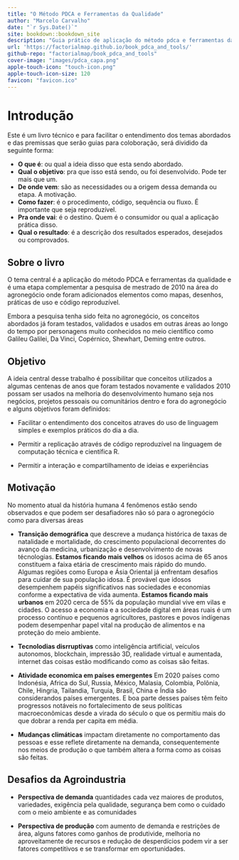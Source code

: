 ```yaml
--- 
title: "O Método PDCA e Ferramentas da Qualidade"
author: "Marcelo Carvalho"
date: "`r Sys.Date()`"
site: bookdown::bookdown_site
description: "Guia prático de aplicação do método pdca e ferramentas da qualidade"
url: 'https://factorialmap.github.io/book_pdca_and_tools/'
github-repo: "factorialmap/book_pdca_and_tools"
cover-image: "images/pdca_capa.png"
apple-touch-icon: "touch-icon.png"
apple-touch-icon-size: 120
favicon: "favicon.ico"
---
```


# Introdução {-}

Este é um livro técnico e para facilitar o entendimento dos temas abordados e das premissas que serão guias para coloboração, será dividido da seguinte forma:

- **O que é**: ou qual a ideia disso que esta sendo abordado.
- **Qual o objetivo**: pra que isso está sendo, ou foi desenvolvido. Pode ter mais que um.
- **De onde vem**: são as necessidades ou a origem dessa demanda ou etapa. A motivação.
- **Como fazer**: é o procedimento, código, sequência ou fluxo. É importante que seja reproduzível.
- **Pra onde vai**: é o destino. Quem é o consumidor ou qual a aplicação prática disso.
- **Qual o resultado**: é a descrição dos resultados esperados, desejados ou comprovados.


## Sobre o livro {-}

O tema central é a aplicação do método PDCA e ferramentas da qualidade e é uma etapa complementar a pesquisa de mestrado de 2010 na área do agronegócio onde foram adicionados elementos como mapas, desenhos, práticas de uso e código reproduzível.

Embora a pesquisa tenha sido feita no agronegócio, os conceitos abordados já foram testados, validados e usados em outras áreas ao longo do tempo por personagens muito conhecidos no meio científico como Galileu Galilei, Da Vinci, Copérnico, Shewhart, Deming entre outros.

## Objetivo {-}

A ideia central desse trabalho é possibilitar que conceitos utilizados a algumas centenas de anos que foram testados novamente e validados 2010 possam ser usados na melhoria do desenvolvimento humano seja nos negócios, projetos pessoais ou comunitários dentro e fora do agronegócio e alguns objetivos foram definidos:

- Facilitar o entendimento dos conceitos atraves do uso de linguagem simples e exemplos práticos do dia a dia.

- Permitir a replicação através de código reproduzível na linguagem de computação técnica e científica R.

- Permitir a interação e compartilhamento de ideias e experiências

## Motivação {-}

No momento atual da história humana 4 fenômenos estão sendo observados e que podem ser desafiadores não só para o agronegócio como para diversas áreas

- **Transição demográfica** que descreve a mudança histórica de taxas de natalidade e mortalidade, do crescimento populacional decorrentes do avanço da medicina, urbanização e desenvolvimento de novas técnologias. **Estamos ficando mais velhos** os idosos acima de 65 anos constituem a faixa etária de crescimento mais rápido do mundo. Algumas regiões como Europa e Ásia Oriental já enfrentam desafios para cuidar de sua população idosa. É provável que idosos desempenhem papéis significativos nas sociedades e economias conforme a expectativa de vida aumenta. **Estamos ficando mais urbanos** em 2020 cerca de 55% da população mundial vive em vilas e cidades. O acesso a economia e a sociedade digital em áreas ruais é um processo contínuo e pequenos agricultores, pastores e povos indígenas podem desempenhar papel vital na produção de alimentos e na proteção do meio ambiente.

- **Tecnolodias disrruptivas** como inteligência artificial, veículos autonomos, blockchain, impressão 3D, realidade virtual e aumentada, internet das coisas estão modificando como as coisas são feitas.

- **Atividade economica em países emergentes** Em 2020 países como Indonésia, Africa do Sul, Russia, México, Malasia, Colombia, Polônia, Chile, Hingria, Tailandia, Turquia, Brasil, China e Índia são considerandos países emergentes. E boa parte desses países têm feito progressos notáveis no fortalecimento de seus políticas macroeconômicas desde a virada do século o que os permitiu mais do que dobrar a renda per capita em média.

- **Mudanças climáticas** impactam diretamente no comportamento das pessoas e esse reflete diretamente na demanda, consequentemente nos meios de produção o que também altera a forma como as coisas são feitas.

## Desafios da Agroindustria {-}

- **Perspectiva de demanda** quantidades cada vez maiores de produtos, variedades, exigência pela qualidade, segurança bem como o cuidado com o meio ambiente e as comunidades

- **Perspectiva de produção** com aumento de demanda e restrições de área, alguns fatores como ganhos de produtivide, melhoria no aproveitamente de recursos e redução de desperdícios podem vir a ser fatores competitivos e se transformar em oportunidades.

